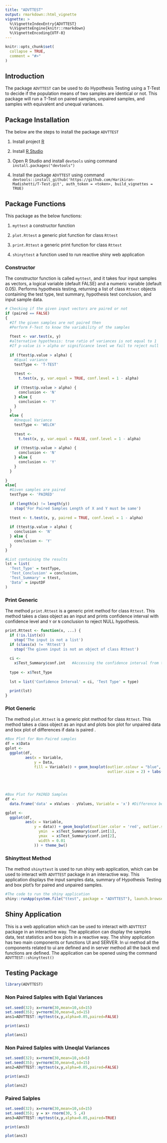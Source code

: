 ```yaml
---
title: "ADVTTEST"
output: rmarkdown::html_vignette
vignette: >
  %\VignetteIndexEntry{ADVTTEST}
  %\VignetteEngine{knitr::rmarkdown}
  %\VignetteEncoding{UTF-8}
---
```


```r
knitr::opts_chunk$set(
  collapse = TRUE,
  comment = "#>"
)
```

## Introduction

The package `ADVTTEST` can be used to do Hypothesis Testing using a T-Test to decide if the population means of two samples are identical or not. This package will run a T-Test on paired samples, unpaired samples, and samples with equivalent and unequal variances.

## Package Installation 

The below are the steps to install the package `ADVTTEST`

1. Install project [R](https://cran.r-project.org "R")

2. Install [R Studio](https://www.rstudio.com/products/rstudio/download/, "R Studio") 

3. Open R Studio and install `devtools` using command 
`install.packages("devtools")`

4. Install the package `ADVTTEST` using command 
`devtools::install_github('https://github.com/Harikiran-Madishetti/T-Test.git', auth_token = <token>, build_vignettes = TRUE)`

## Package Functions

This package as the below functions:

1. `myttest` a constructor function

2. `plot.Rttest` a generic plot function for class `Rttest`

3. `print.Rttest` a generic print function for class `Rttest`

4. `shinyttest` a function used to run reactive shiny web application

### Constructor 

The constructor function is called `myttest`, and it takes four input samples as vectors, a logical variable (default FALSE) and a numeric variable (default 0.05). Performs hypothesis testing, returning a list of class `Rttest` objects containing the test type, test summary, hypothesis test conclusion, and input sample data.
```r
# Checking if the given input vectors are paired or not
if (paired == FALSE)
{
  #If the given samples are not paired then
  #Perform F-Test to know the variability of the samples
  
  ftest <- var.test(x, y)
  #alternative hypothesis: true ratio of variances is not equal to 1
  #If p-value is > alpha or significance level we fail to reject null
  
  if (ftest$p.value > alpha) {
    #Equal variance
    testType <- 'T-TEST'
    
    ttest <-
      t.test(x, y, var.equal = TRUE, conf.level = 1 - alpha)
    
    if (ttest$p.value > alpha) {
      conclusion <- 'N'
    } else {
      conclusion <- 'Y'
    }
  }
  else {
    #Unequal Variance
    testType <- 'WELCH'
    
    ttest <-
      t.test(x, y, var.equal = FALSE, conf.level = 1 - alpha)
    
    if (ttest$p.value > alpha) {
      conclusion <- 'N'
    } else {
      conclusion <- 'Y'
    }
  }
  
}
else{
  #Given samples are paired
  testType <- 'PAIRED'
  
  if (length(x) != length(y))
    stop('For Paired Samples Length of X and Y must be same')
  
  ttest <- t.test(x, y, paired = TRUE, conf.level = 1 - alpha)
  
  if (ttest$p.value > alpha) {
    conclusion <- 'N'
  } else {
    conclusion <- 'Y'
  }
}

#List containing the results
lst = list(
  'Test_Type' = testType,
  'Test_Conclusion' = conclusion,
  'Test_Summary' = ttest,
  'Data' = inputDF
)
```

### Print Generic

The method `print.Rttest` is a generic print method for class `Rttest`. This method takes a class object as an input and prints confidence interval with confidence level and `Y` or `N` conclusion to reject NULL hypothesis.

```r
print.Rttest <- function(x, ...) {
  if (!is.list(x))
    stop('The input is not a list')
  if (class(x) != 'Rttest')
    stop('The given input is not an object of class Rttest')
  
  ci <-
    x$Test_Summary$conf.int   #Accessing the confidence interval from test summary
  
  type <- x$Test_Type
  
  lst = list('Confidence Interval' = ci, 'Test Type' = type)
  
  print(lst)
}
```

### Plot Generic

The method `plot.Rttest` is a generic plot method for class `Rttest`. This method takes a class object as an input and plots box plot for unpaired data and box plot of differences if data is paired .

```r
#Box Plot for Non-Paired samples
df = x$Data
gplot <-
  ggplot(df,
         aes(x = Variable,
             y = Data,
             fill = Variable)) + geom_boxplot(outlier.colour = "blue",
                                              outlier.size = 2) + labs(title = "Box Plot for unpaired samples",
                                                                       x = "Sample",
                                                                       y = "Values",
                                                                       fill = "Sample") + theme_bw()

#Box Plot for PAIRED Samples
df <-
  data.frame('data' = xValues - yValues, Variable = 'x') #Difference between x and y

gplot <-
  ggplot(df,
         aes(x = Variable,
             y = data)) + geom_boxplot(outlier.color = 'red', outlier.size = 2) + labs(title = "Box Plot for difference between paired samples", x = "Difference", y = "Values(x-y)") +   geom_errorbar(aes(
               ymin  = x$Test_Summary$conf.int[1],
               ymax  = x$Test_Summary$conf.int[2],
               width = 0.01
             )) + theme_bw()

```

### Shinyttest Method

The method `shinyttest` is used to run shiny web application, which can be used to interact with `ADVTTEST` package in an interactive way. This application displays the input samples data, summary of Hypothesis Testing and box plot's for paired and unpaired samples.

```r
#The code to run the shiny application
shiny::runApp(system.file("ttest", package = "ADVTTEST"), launch.browser = TRUE)
```

## Shiny Application

This is a web application which can be used to interact with `ADVTTEST` package in an interactive way. The application can display the samples data, test statistics and box plots in a reactive way. The shiny application has two main components or functions UI and SERVER. In ui method all the components related to ui are defined and in server method all the back end functions are defined. The application can be opened using the command `ADVTTEST::shinyttest()`


## Testing Package

```r
library(ADVTTEST)
```

### Non Paired Salples with Eqlal Variances
```r
set.seed(32); x=rnorm(30,mean=10,sd=15)
set.seed(35); y=rnorm(30,mean=8,sd=15)
ans1=ADVTTEST::myttest(x,y,alpha=0.05,paired=FALSE)
```

```r
print(ans1)
```
```r
plot(ans1)
```

### Non Paired Salples with Uneqlal Variances
```r
set.seed(32); x=rnorm(30,mean=10,sd=5)
set.seed(35); y=rnorm(30,mean=8,sd=15)
ans2=ADVTTEST::myttest(x,y,alpha=0.05,paired=FALSE)
```

```r
print(ans2)
```

```r
plot(ans2)
```

### Paired Salples
```r
set.seed(32); x=rnorm(30,mean=10,sd=15)
set.seed(35); y = x+ rnorm(30, 5 ,4)
ans3=ADVTTEST::myttest(x,y,alpha=0.05,paired=TRUE)
```

```r
print(ans3)
```

```r
plot(ans3)
```
